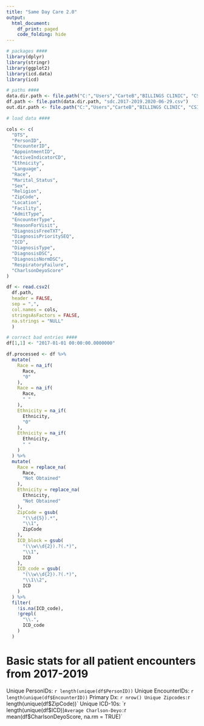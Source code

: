 ---
title: "Same Day Care 2.0"
output:
  html_document:
    df_print: paged
    code_folding: hide
---

```{r setup}
# packages ####
library(dplyr)
library(stringr)
library(ggplot2)
library(icd.data)
library(icd)

# paths ####
data.dir.path <- file.path("C:","Users","CarteB","BILLINGS CLINIC", "CSI & David Hedges - Same Day Care Project", "data")
df.path <- file.path(data.dir.path, "sdc.2017-2019.2020-06-29.csv")
out.dir.path <- file.path("C:","Users","CarteB","BILLINGS CLINIC", "CSI & David Hedges - Same Day Care Project", "results")
```

```{r loadData}
# load data ####

cols <- c(
  "DTS",
  "PersonID",
  "EncounterID",
  "AppointmentID",
  "ActiveIndicatorCD",
  "Ethnicity",
  "Language",
  "Race",
  "Marital_Status",
  "Sex",
  "Religion",
  "ZipCode",
  "Location",
  "Facility",
  "AdmitType",
  "EncounterType",
  "ReasonForVisit",
  "DiagnosisFreeTXT",
  "DiagnosisPrioritySEQ",
  "ICD",
  "DiagnosisType",
  "DiagnosisDSC",
  "DiagnosisNormDSC",
  "RespiratoryFailure",
  "CharlsonDeyoScore"
)

df <- read.csv2(
  df.path,
  header = FALSE,
  sep = ",",
  col.names = cols,
  stringsAsFactors = FALSE,
  na.strings = "NULL"
  )

```


```{r preproc}

# correct bad entries ####
df[1,1] <- "2017-01-01 00:00:00.0000000"

df.processed <- df %>% 
  mutate(
    Race = na_if(
      Race,
      "0"
    ),
    Race = na_if(
      Race,
      " "
    ),
    Ethnicity = na_if(
      Ethnicity,
      "0"
    ),
    Ethnicity = na_if(
      Ethnicity,
      " "
    )
  ) %>% 
  mutate(
    Race = replace_na(
      Race,
      "Not Obtained"
    ),
    Ethnicity = replace_na(
      Ethnicity,
      "Not Obtained"
    ),
    ZipCode = gsub(
      "(\\d{5}).*",
      "\\1",
      ZipCode
    ),
    ICD_block = gsub(
      "(\\w\\d{2}).?(.*)",
      "\\1",
      ICD
    ),
    ICD_code = gsub(
      "(\\w\\d{2}).?(.*)",
      "\\1\\2",
      ICD
    )
  ) %>% 
  filter(
    !is.na(ICD_code),
    !grepl(
      "\\.",
      ICD_code
    )
  )

```

# Basic stats for all patient encounters from 2017-2019

Unique PersonIDs: `r length(unique(df$PersonID))`
Unique EncounterIDs: `r length(unique(df$EncounterID))`
Primary Dx: `r nrow()
Unique Zipcodes: `r length(unique(df$ZipCode))`
Unique ICD-10s: `r length(unique(df$ICD))`
Average Charlson-Deyo: `r mean(df$CharlsonDeyoScore, na.rm = TRUE)`



